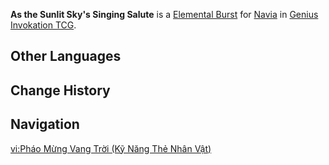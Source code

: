 {{Genius Invokation TCG Skill Infobox
|title = As the Sunlit Sky's Singing Salute
|image      = As the Sunlit Sky's Singing Salute Character Card Skill.png
|type       = Elemental Burst
|character  = Navia
|element    = Geo
|matching = 3
|energy     = 2
|effect     = Deals 1 {{Color|Geo DMG}}, deals 1 '''Piercing DMG''' to all opposing characters on standby. Summons 1 '''Rosula Dorata Salute''' and creates 1 '''Crystal Shrapnel''' card before adding it to your Hand.<br><br>'''Rosula Dorata Salute'''<br>'''End Phase:''' Deal 1 {{Color|Geo DMG}}, draw 1 '''Crystal Shrapnel''' card.<br>'''Usage(s): 2'''<br><br>'''Crystal Shrapnel'''<br>Deal 1 '''Physical DMG''' to the opponent's active character and draw 1 card.
|order      = 3
}}
'''As the Sunlit Sky's Singing Salute''' is a [[Character Card Elemental Burst|Elemental Burst]] for [[Navia (Character Card)|Navia]] in [[Genius Invokation TCG]].

==Other Languages==
{{Other Languages|As the Sunlit Sky's Singing Salute}}

==Change History==
{{Change History|4.8}}

==Navigation==
{{Genius Invokation TCG Skill Navbox|Navia}}

[[vi:Pháo Mừng Vang Trời (Kỹ Năng Thẻ Nhân Vật)]]